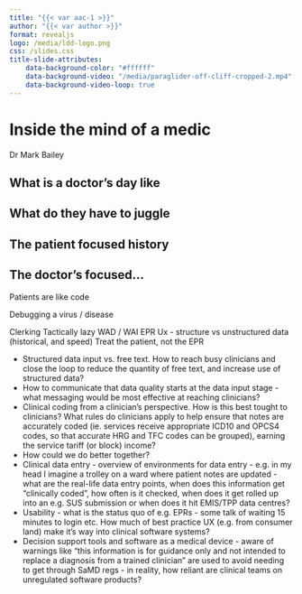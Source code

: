 ```yaml
---
title: "{{< var aac-1 >}}"
author: "{{< var author >}}"
format: revealjs
logo: /media/ldd-logo.png
css: /slides.css
title-slide-attributes:
    data-background-color: "#ffffff"
    data-background-video: "/media/paraglider-off-cliff-cropped-2.mp4"
    data-background-video-loop: true
---
```


# Inside the mind of a medic {background-image="/media/a-pill-in-each-hand-cropped.jpg" background-opacity="0.4"}

Dr Mark Bailey

## What is a doctor's day like

## What do they have to juggle

## The patient focused history

## The doctor's focused...


Patients are like code

Debugging a virus / disease

Clerking
Tactically lazy
WAD / WAI
EPR Ux - structure vs unstructured data (historical, and speed)
Treat the patient, not the EPR

* Structured data input vs. free text. How to reach busy clinicians and close the loop to reduce the quantity of free text, and increase use of structured data?
* How to communicate that data quality starts at the data input stage - what messaging would be most effective at reaching clinicians?
* Clinical coding from a clinician’s perspective. How is this best tought to clinicians? What rules do clinicians apply to help ensure that notes are accurately coded (ie. services receive appropriate ICD10 and OPCS4 codes, so that accurate HRG and TFC codes can be grouped), earning the service tariff (or block) income?
* How could we do better together?
* Clinical data entry - overview of environments for data entry - e.g. in my head I imagine a trolley on a ward where patient notes are updated - what are the real-life data entry points, when does this information get “clinically coded”, how often is it checked, when does it get rolled up into an e.g. SUS submission or when does it hit EMIS/TPP data centres?
* Usability - what is the status quo of e.g. EPRs - some talk of waiting 15 minutes to login etc. How much of best practice UX (e.g. from consumer land) make it’s way into clinical software systems?
* Decision support tools and software as a medical device - aware of warnings like “this information is for guidance only and not intended to replace a diagnosis from a trained clinician” are used to avoid needing to get through SaMD regs - in reality, how reliant are clinical teams on unregulated software products?